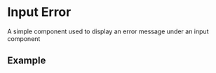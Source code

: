 
<Meta of={InputErrorStories} />

# Input Error

A simple component used to display an error message under an input component

## Example

<Canvas>
  <Story of={InputErrorStories.ErrorMessage} />
</Canvas>

<RenderHtmlMarkup component="InputError" story="Error Message" />
